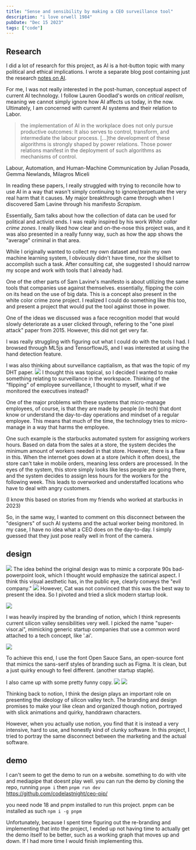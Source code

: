 ```yaml
---
title: "Sense and sensibility by making a CEO surveillance tool"
description: "i love orwell 1984"
pubDate: "Dec 15 2023"
tags: ["code"]
---
```


## Research

I did a lot of research for this project, as AI is a hot-button topic with many political and ethical implications. I wrote a separate blog post containing just the research [notes on AI](/learningjournal/notes-on-gen-ai).

For me, I was not really interested in the post-human, conceptual aspect of current AI technology. I follow Lauren Goodlad's words on _critical realism_, meaning we cannot simply ignore how AI affects us today, in the now. Ultimately, I am concerned with current AI systems and their relation to Labor.

> the implementation of AI in the workplace does not only pursue productive outcomes: It also serves to control, transform, and intermediate the labour process. […]the development of these algorithms is strongly shaped by power relations. Those power relations manifest in the deployment of such algorithms as mechanisms of control.

Labour, Automation, and Human-Machine Communication by Julian Posada, Gemma Newlands, Milagros Miceli

In reading these papers, I really struggled with trying to reconcile how to use AI in a way that wasn't simply continuing to ignore/perpetuate the very real harm that it causes. My major breakthrough came through when I discovered Sam Lavine through his manifesto _Scrapism_.

Essentially, Sam talks about how the collection of data can be used for political and activist ends. I was really inspired by his work _White collar crime zones_. I really liked how clear and on-the-nose this project was, and it was also presented in a really funny way, such as how the app shows the "average" criminal in that area.

While I originally wanted to collect my own dataset and train my own machine learning system, I obviously didn't have time, nor the skillset to accomplish such a task. After consulting cat, she suggested I should narrow my scope and work with tools that I already had.

One of the other parts of Sam Lavine's manifesto is about utilizing the same tools that companies use against themselves. essentially, flipping the coin on its head on the use of big data. This is a concept also present in the white color crime zone project. I realized I could do something like this too, and present a project that would put the tool against those in power.

One of the ideas we discussed was a face recognition model that would slowly deteriorate as a user clicked through, refering to the "one pixel attack" paper from 2015. However, this did not get very far.

I was really struggling with figuring out what I could do with the tools I had. I browsed through ML5js and TensorflowJS, and I was interested at using the hand detection feature.

I was also thinking about surveillance captialism, as that was the topic of my DHT paper.
![](<./Screenshot 2023-12-11 160333.jpg>)
I thought this was topical, so I decided I wanted to make something relating to surveillance in the workspace. Thinking of the "flipping" of employee surveillance, I thought to myself, what if we monitored the executives instead?

One of the major problems with these systems that micro-manage employees, of course, is that they are made by people (in tech) that dont know or understand the day-to-day operations and mindset of a regular employee. This means that much of the time, the technology tries to micro-manage in a way that harms the employee.

One such example is the starbucks automated system for assigning workers hours. Based on data from the sales at a store, the system decides the minimum amount of workers needed in that store. However, there is a flaw in this. When the internet goes down at a store (which it often does), the store can't take in mobile orders, meaning less orders are processed. In the eyes of the system, this store simply looks like less people are going there, and the system decides to assign less hours for the workers for the following week. This leads to overworked and understaffed locations who have to deal with angry customers.

(I know this based on stories from my friends who worked at starbucks in 2023)

So, in the same way, I wanted to comment on this disconnect between the "designers" of such AI systems and the actual worker being monitored. In my case, I have no idea what a CEO does on the day-to-day. I simply guessed that they just pose really well in front of the camera.

## design

![](<./Screenshot 2024-01-08 033355.jpg>)
The idea behind the original design was to mimic a corporate 90s bad-powerpoint look, which I thought would emphasize the satirical aspect. I think this visual aesthetic has, in the public eye, clearly conveys the "evil company."
![](<./Screenshot 2024-01-08 032416.jpg>)
However, Cat was not convinced that this was the best way to present the idea. So I pivoted and tried a slick modern startup look.

![](<./Screenshot 2024-01-08 031958.jpg>)

I was heavily inspired by the branding of notion, which I think represents current silicon valley sensibilities very well. I picked the name "super-visor.ai", mimicking generic startup companies that use a common word attached to a tech concept, like '.ai'.

![](<./Screenshot 2024-01-08 021251.jpg>)

To achieve this end, I use the font Open Sauce Sans, an open-source font that mimics the sans-serif styles of branding such as Figma. It is clean, but a just quirky enough to feel different. (another startup staple).

I also came up with some pretty funny copy.
![](<./Screenshot 2024-01-08 033244.jpg>)
![](<./Screenshot 2024-01-08 024238.jpg>)

Thinking back to notion, I think the design plays an important role on presenting the ideology of silicon valley tech. The branding and design promises to make your like clean and organized though notion, portrayed with slick animations and quirky, handdrawn characters.

However, when you actually use notion, you find that it is instead a very intensive, hard to use, and honestly kind of clunky software. In this project, I tried to portray the same disconnect between the marketing and the actual software.

## demo

I can't seem to get the demo to run on a website. something to do with vite and mediapipe that doesnt play well. you can run the demo by cloning the repo, running `pnpm i` then `pnpm run dev`
https://github.com/codelastnight/ceo-pip/

you need node 18 and pnpm installed to run this project. pnpm can be installed as such `npm i -g pnpm`

Unfortunately, because I spent time figuring out the re-branding and implementing that into the project, I ended up not having time to actually get the demo itself to be better, such as a working graph that moves up and down. If I had more time I would finish implementing this.
